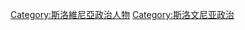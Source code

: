 {{Commonscat|Presidents of Slovenia}}

[[Category:斯洛維尼亞政治人物|Category:斯洛維尼亞政治人物]]
[[Category:斯洛文尼亚政治|Category:斯洛文尼亚政治]]